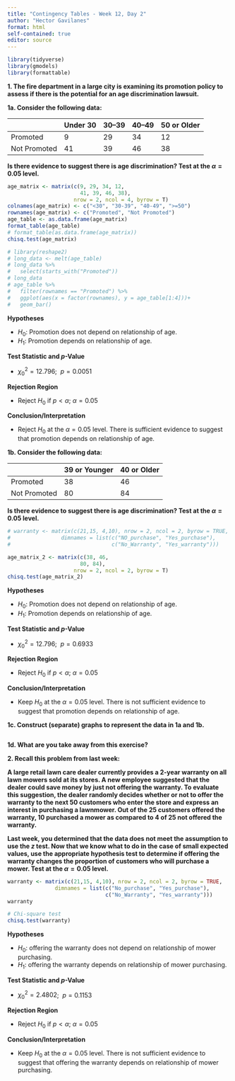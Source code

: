 ```yaml
---
title: "Contingency Tables - Week 12, Day 2"
author: "Hector Gavilanes"
format: html
self-contained: true
editor: source
---
```


```r
library(tidyverse)
library(gmodels)
library(formattable)
```

**1. The fire department in a large city is examining its promotion policy to assess if there is the potential for an age discrimination lawsuit.**

**1a. Consider the following data:**

| | Under 30 | 30--39 | 40--49 | 50 or Older | 
|--|--|--|--|--|
| Promoted | 9 | 29 | 34 | 12 |
| Not Promoted | 41 | 39 | 46 | 38 |


**Is there evidence to suggest there is age discrimination? Test at the $\alpha=0.05$ level.**

```r
age_matrix <- matrix(c(9, 29, 34, 12,
                       41, 39, 46, 38),
                     nrow = 2, ncol = 4, byrow = T)
colnames(age_matrix) <- c("<30", "30-39", "40-49", ">=50")
rownames(age_matrix) <- c("Promoted", "Not Promoted")
age_table <- as.data.frame(age_matrix)
format_table(age_table)
# format_table(as.data.frame(age_matrix))
chisq.test(age_matrix)

# library(reshape2)
# long_data <- melt(age_table)
# long_data %>% 
#   select(starts_with("Promoted"))
# long_data
# age_table %>% 
#   filter(rownames == "Promoted") %>% 
#   ggplot(aes(x = factor(rownames), y = age_table[1:4]))+
#   geom_bar()

```
**Hypotheses**

- $H_0$: Promotion does not depend on relationship of age.
- $H_1$: Promotion depends on relationship of age.

**Test Statistic and *p*-Value**

- $\chi_0^2 = 12.796$; $\ p = 0.0051$

**Rejection Region**

- Reject $H_0$ if $p < \alpha$; $\alpha=0.05$

**Conclusion/Interpretation**

- Reject $H_0$ at the $\alpha=0.05$ level. There is sufficient evidence to suggest that promotion depends on relationship of age.


**1b. Consider the following data:**

| | 39 or Younger | 40 or Older | 
|--|--|--|
| Promoted | 38 | 46 |
| Not Promoted | 80 | 84 |

**Is there evidence to suggest there is age discrimination? Test at the $\alpha=0.05$ level.**

```r
# warranty <- matrix(c(21,15, 4,10), nrow = 2, ncol = 2, byrow = TRUE,
#                dimnames = list(c("NO_purchase", "Yes_purchase"),
#                                c("No_Warranty", "Yes_warranty")))

age_matrix_2 <- matrix(c(38, 46,
                       80, 84),
                     nrow = 2, ncol = 2, byrow = T)
chisq.test(age_matrix_2)
```

**Hypotheses**

- $H_0$: Promotion does not depend on relationship of age.
- $H_1$: Promotion depends on relationship of age.

**Test Statistic and *p*-Value**

- $\chi_0^2 = 12.796$; $\ p = 0.6933$

**Rejection Region**

- Reject $H_0$ if $p < \alpha$; $\alpha=0.05$

**Conclusion/Interpretation**

- Keep $H_0$ at the $\alpha=0.05$ level. There is not sufficient evidence to suggest that promotion depends on relationship of age.

**1c. Construct (separate) graphs to represent the data in 1a and 1b.**

```r

```

**1d. What are you take away from this exercise?**

**2. Recall this problem from last week:**

**A large retail lawn care dealer currently provides a 2-year warranty on all lawn mowers sold at its stores. A new employee suggested that the dealer could save money by just not offering the warranty. To evaluate this suggestion, the dealer randomly decides whether or not to offer the warranty to the next 50 customers who enter the store and express an interest in purchasing a lawnmower. Out of the 25 customers offered the warranty, 10 purchased a mower as compared to 4 of 25 not offered the warranty.**

**Last week, you determined that the data does not meet the assumption to use the *z* test. Now that we know what to do in the case of small expected values, use the appropriate hypothesis test to determine if offering the warranty changes the proportion of customers who will purchase a mower. Test at the $\alpha=0.05$ level.**

```r
warranty <- matrix(c(21,15, 4,10), nrow = 2, ncol = 2, byrow = TRUE,
               dimnames = list(c("No_purchase", "Yes_purchase"),
                               c("No_Warranty", "Yes_warranty")))
warranty

# Chi-square test
chisq.test(warranty)

```
**Hypotheses**

- $H_0$: offering the warranty does not depend on relationship of mower purchasing.
- $H_1$: offering the warranty depends on relationship of mower purchasing.

**Test Statistic and *p*-Value**

- $\chi_0^2 = 2.4802$; $\ p = 0.1153$

**Rejection Region**

- Reject $H_0$ if $p < \alpha$; $\alpha=0.05$

**Conclusion/Interpretation**

- Keep $H_0$ at the $\alpha=0.05$ level. There is not sufficient evidence to suggest that offering the warranty depends on relationship of mower purchasing.
